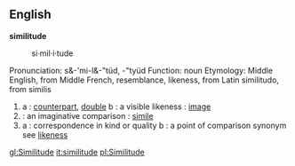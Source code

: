 ==English==

'''similitude'''
:si·mil·i·tude 
Pronunciation: s&-'mi-l&-"tüd, -"tyüd
Function: noun
Etymology: Middle English, from Middle French, resemblance, likeness, from Latin similitudo, from similis
# a : [[counterpart]], [[double]] b : a visible likeness : [[image]]
# : an imaginative comparison : [[simile]]
# a : correspondence in kind or quality b : a point of comparison synonym see [[likeness]]

[[gl:Similitude]]
[[it:similitude]]
[[pl:Similitude]]